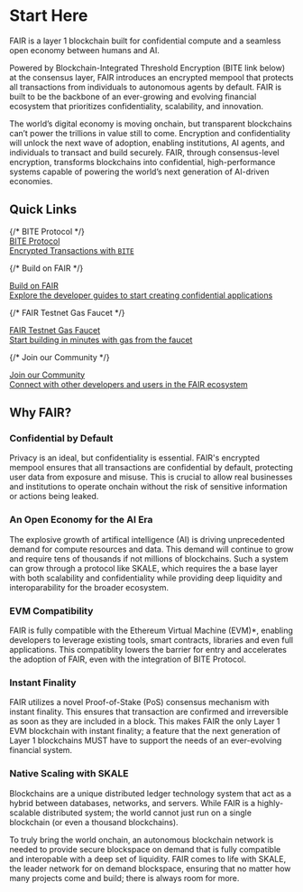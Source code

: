 # Start Here

FAIR is a layer 1 blockchain built for confidential compute and a seamless open economy between humans and AI.

Powered by Blockchain-Integrated Threshold Encryption (BITE link below) at the consensus layer, FAIR introduces an encrypted mempool that protects all transactions from individuals to autonomous agents by default.
FAIR is built to be the backbone of an ever-growing and evolving financial ecosystem that prioritizes confidentiality, scalability, and innovation.

The world’s digital economy is moving onchain, but transparent blockchains can’t power the trillions in value still to come.
Encryption and confidentiality will unlock the next wave of adoption, enabling institutions, AI agents, and individuals to transact and build securely.
FAIR, through consensus-level encryption, transforms blockchains into confidential, high-performance systems capable of powering the world’s next
generation of AI-driven economies.

## Quick Links

<div className="grid grid-cols-1 min-[440px]:grid-cols-2 lg:grid-cols-2 gap-4 mt-10 lg:mt-0">
  {/* BITE Protocol */}
  <a href="/bite/introduction" className="relative block min-h-[200px] min-[440px]:min-h-[140px] lg:min-h-[220px] h-auto hover:bg-black/2 dark:hover:bg-white/2 border border-black/10 dark:border-white/10 rounded-lg p-6 z-0 vocs_Link vocs_Link_styleless">
    <div className="text-xl font-medium text-black dark:text-white">BITE Protocol</div>
    <div className="text-[17px] text-[#919193]">Encrypted Transactions with <code>BITE</code></div>
    <div className="absolute inset-0 dark:bg-[#313136] opacity-20 z-[-1]" />
    <div className="absolute inset-0 backdrop-filter backdrop-blur-[2px] z-[-1]" />
  </a>

  {/* Build on FAIR */}
  <a href="/builders/start-with-foundry" className="relative block min-h-[200px] min-[440px]:min-h-[140px] lg:min-h-[220px] h-auto hover:bg-black/2 dark:hover:bg-white/2 border border-black/10 dark:border-white/10 rounded-lg p-6 z-0 vocs_Link vocs_Link_styleless">
    <div className="text-xl font-medium text-black dark:text-white">Build on FAIR</div>
    <div className="text-[17px] text-[#919193]">Explore the developer guides to start creating confidential applications</div>
    <div className="absolute inset-0 dark:bg-[#313136] opacity-20 z-[-1]" />
    <div className="absolute inset-0 backdrop-filter backdrop-blur-[2px] z-[-1]" />
  </a>

  {/* FAIR Testnet Gas Faucet */}
  <a href="https://faucet.fairchain.ai" target="_blank" rel="noopener noreferrer" className="relative block min-h-[200px] min-[440px]:min-h-[140px] lg:min-h-[220px] h-auto hover:bg-black/2 dark:hover:bg-white/2 border border-black/10 dark:border-white/10 rounded-lg p-6 z-0 vocs_Link vocs_Link_styleless">
    <div className="text-xl font-medium text-black dark:text-white">FAIR Testnet Gas Faucet</div>
    <div className="text-[17px] text-[#919193]">Start building in minutes with gas from the faucet</div>
    <div className="absolute inset-0 dark:bg-[#313136] opacity-20 z-[-1]" />
    <div className="absolute inset-0 backdrop-filter backdrop-blur-[2px] z-[-1]" />
  </a>

  {/* Join our Community */}
  <a href="https://discord.gg/skale" className="relative block min-h-[200px] min-[440px]:min-h-[140px] lg:min-h-[220px] h-auto hover:bg-black/2 dark:hover:bg-white/2 border border-black/10 dark:border-white/10 rounded-lg p-6 z-0 vocs_Link vocs_Link_styleless">
    <div className="text-xl font-medium text-black dark:text-white">Join our Community</div>
    <div className="text-[17px] text-[#919193]">Connect with other developers and users in the FAIR ecosystem</div>
    <div className="absolute inset-0 dark:bg-[#313136] opacity-20 z-[-1]" />
    <div className="absolute inset-0 backdrop-filter backdrop-blur-[2px] z-[-1]" />
  </a>
</div>

## Why FAIR?

### Confidential by Default

Privacy is an ideal, but confidentiality is essential. FAIR's encrypted mempool ensures that all transactions are confidential by default, protecting user data from exposure and misuse.
This is crucial to allow real businesses and institutions to operate onchain without the risk of sensitive information or actions being leaked.

### An Open Economy for the AI Era

The explosive growth of artifical intelligence (AI) is driving unprecedented demand for compute resources and data. This demand will continue to grow
and require tens of thousands if not millions of blockchains. Such a system can grow through a protocol like SKALE, which requires the a base layer with
both scalability and confidentiality while providing deep liquidity and interoparability for the broader ecosystem.

### EVM Compatibility

FAIR is fully compatible with the Ethereum Virtual Machine (EVM)*, enabling developers to leverage existing tools, smart contracts, libraries and even full applications.
This compatiblity lowers the barrier for entry and accelerates the adoption of FAIR, even with the integration of BITE Protocol.

### Instant Finality

FAIR utilizes a novel Proof-of-Stake (PoS) consensus mechanism with instant finality. This ensures that transaction are confirmed and irreversible as soon as they
are included in a block. This makes FAIR the only Layer 1 EVM blockchain with instant finality; a feature that the next generation of Layer 1 blockchains MUST have
to support the needs of an ever-evolving financial system.

### Native Scaling with SKALE

Blockchains are a unique distributed ledger technology system that act as a hybrid between databases, networks, and servers.
While FAIR is a highly-scalable distributed system; the world cannot just run on a single blockchain (or even a thousand blockchains).

To truly bring the world onchain, an autonomous blockchain network is needed to provide secure blockspace on demand that is fully compatible and interopable with
a deep set of liquidity. FAIR comes to life with SKALE, the leader network for on demand blockspace, ensuring that no matter how many projects come and build; there is always
room for more.